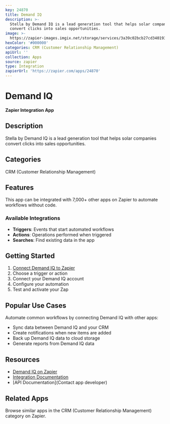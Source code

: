 ```yaml
---
key: 24870
title: Demand IQ
description: >-
  Stella by Demand IQ is a lead generation tool that helps solar companies
  convert clicks into sales opportunities.
image: >-
  https://zapier-images.imgix.net/storage/services/3a39c02bcb27cd3401937d9b69cd3a55.png?auto=format%2Ccompress&ixlib=python-3.0.0&q=50
hexColor: '#000000'
categories: CRM (Customer Relationship Management)
apiUrl: ''
collection: Apps
source: zapier
type: Integration
zapierUrl: 'https://zapier.com/apps/24870'
---
```

# Demand IQ

**Zapier Integration App**

## Description

Stella by Demand IQ is a lead generation tool that helps solar companies convert clicks into sales opportunities.

## Categories

CRM (Customer Relationship Management)

## Features

This app can be integrated with 7,000+ other apps on Zapier to automate workflows without code.

### Available Integrations

- **Triggers**: Events that start automated workflows
- **Actions**: Operations performed when triggered
- **Searches**: Find existing data in the app

## Getting Started

1. [Connect Demand IQ to Zapier](https://zapier.com/apps/24870)
2. Choose a trigger or action
3. Connect your Demand IQ account
4. Configure your automation
5. Test and activate your Zap

## Popular Use Cases

Automate common workflows by connecting Demand IQ with other apps:

- Sync data between Demand IQ and your CRM
- Create notifications when new items are added
- Back up Demand IQ data to cloud storage
- Generate reports from Demand IQ data

## Resources

- [Demand IQ on Zapier](https://zapier.com/apps/24870)
- [Integration Documentation](https://zapier.com/apps/24870/integrations)
- [API Documentation](Contact app developer)

## Related Apps

Browse similar apps in the CRM (Customer Relationship Management) category on Zapier.
